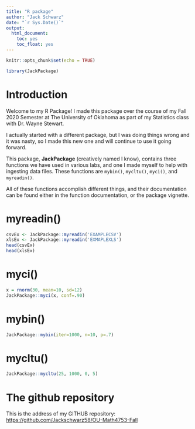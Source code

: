 ```yaml
---
title: "R package"
author: "Jack Schwarz"
date: "`r Sys.Date()`"
output: 
  html_document:
    toc: yes
    toc_float: yes
---
```


```r
knitr::opts_chunk$set(echo = TRUE)
```

```r
library(JackPackage)
```


# Introduction
Welcome to my R Package! I made this package over the course of my Fall 2020 Semester at The University of Oklahoma as part of my Statistics class with Dr. Wayne Stewart. 

I actually started with a different package, but I was doing things wrong and it was nasty, so I made this new one and will continue to use it going forward. 

This package, **JackPackage** (creatively named I know), contains three functions we have used in various labs, and one I made myself to help with ingesting data files. These functions are `mybin()`, `mycltu()`, `myci()`, and `myreadin()`.

All of these functions accomplish different things, and their documentation can be found either in the function documentation, or the package vignette.

# myreadin()

```r
csvEx <- JackPackage::myreadin('EXAMPLECSV')
xlsEx <- JackPackage::myreadin('EXMAPLEXLS')
head(csvEx)
head(xlsEx)
```


# myci()

```r
x = rnorm(30, mean=10, sd=12)
JackPackage::myci(x, conf=.90)
```


# mybin()

```r
JackPackage::mybin(iter=1000, n=10, p=.7)
```


# mycltu()

```r
JackPackage::mycltu(25, 1000, 0, 5)
```

# The github repository

This is the address of my GITHUB repository:
<https://github.com/Jackschwarz58/OU-Math4753-Fall>

